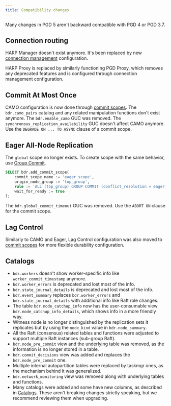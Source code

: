 ```yaml
---
title: Compatibility changes
---
```


Many changes in PGD 5 aren't backward compatible with
PGD 4 or PGD 3.7.

## Connection routing

HARP Manager doesn't exist anymore. It's been replaced by new
[connection management](../routing) configuration.

HARP Proxy is replaced by similarly functioning PGD Proxy, which removes any
deprecated features and is configured through connection
management configuration.

## Commit At Most Once

CAMO configuration is now done through [commit scopes](../commit-scopes/commit-scopes). The
`bdr.camo_pairs` catalog and any related manipulation functions don't exist
anymore. The `bdr.enable_camo` GUC was removed.
The `synchronous_replication_availability` GUC doesn't affect CAMO anymore.
Use the `DEGRADE ON ... TO ASYNC` clause of a commit scope.


## Eager All-Node Replication

The `global` scope no longer exists. To create scope with the same
behavior, use [Group Commit](../commit-scopes/group-commit).

```sql
SELECT bdr.add_commit_scope(
    commit_scope_name := 'eager_scope',
    origin_node_group := 'top_group',
    rule := 'ALL (top_group) GROUP COMMIT (conflict_resolution = eager, commit_decision = raft) ABORT ON (timeout = 60s)',
    wait_for_ready := true
);
```

The `bdr.global_commit_timeout` GUC was removed. Use the `ABORT ON` clause for the
commit scope.

## Lag Control

Similarly to CAMO and Eager, Lag Control configuration was also moved to
[commit scopes](../commit-scopes/commit-scopes) for more flexible durability configuration.

## Catalogs

- `bdr.workers` doesn't show worker-specific info like `worker_commit_timestamp` anymore.
- `bdr.worker_errors` is deprecated and lost most of the info.
- `bdr.state_journal_details` is deprecated and lost most of the info.
- `bdr.event_summary` replaces `bdr.worker_errors` and
  `bdr.state_journal_details` with additional info like Raft role changes.
- The table `bdr.node_catchup_info` now has the user-consumable view
  `bdr.node_catchup_info_details`, which shows info in a more friendly way.
- Witness node is no longer distinguished by the replication sets
  it replicates but by using the `node_kind` value in `bdr.node_summary`.
- All the Raft (consensus) related tables and functions were adjusted to support
  multiple Raft instances (sub-group Raft).
- `bdr.node_pre_commit` view and the underlying table was removed, as the
  information is no longer stored in a table.
- `bdr.commit_decisions` view was added and replaces the `bdr.node_pre_commit` one.
- Multiple internal autopartition tables were replaced by taskmgr ones, as the
  mechanism behind it was generalized.
- `bdr.network_monitoring` view was removed along with underlying tables and
  functions.
- Many catalogs were added and some have new columns, as described in
  [Catalogs](/pgd/latest/reference/catalogs-visible/). These
  aren't breaking changes strictly speaking, but we recommend reviewing them
  when upgrading.
